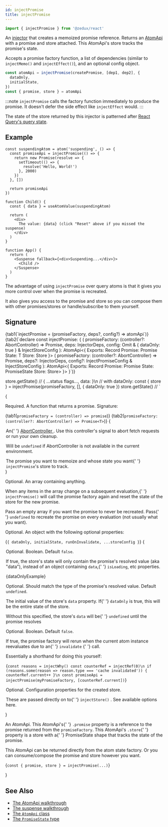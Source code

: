 ```yaml
---
id: injectPromise
title: injectPromise
---
```



```ts
import { injectPromise } from '@zedux/react'
```

An [injector](../glossary#injector) that creates a memoized promise reference. Returns an [AtomApi](../classes/AtomApi) with a promise and store attached. This AtomApi's store tracks the promise's state.

Accepts a promise factory function, a list of dependencies (similar to `injectMemo()` and `injectEffect()`), and an optional config object.

```ts
const atomApi = injectPromise(createPromise, [dep1, dep2], {
  dataOnly,
  initialState,
})
const { promise, store } = atomApi
```

:::note
`injectPromise` calls the factory function immediately to produce the promise. It doesn't defer the side effect like `injectEffect` would.
:::

The state of the store returned by this injector is patterned after [React Query's query state](https://tanstack.com/query/latest/docs/react/reference/useQuery).

## Example

```tsx live ecosystemId=injectPromise/example resultVar=App
const suspendingAtom = atom('suspending', () => {
  const promiseApi = injectPromise(() => {
    return new Promise(resolve => {
      setTimeout(() => {
        resolve('Hello, World!')
      }, 2000)
    })
  }, [])

  return promiseApi
})

function Child() {
  const { data } = useAtomValue(suspendingAtom)

  return (
    <div>
      The value: {data} (click "Reset" above if you missed the suspense)
    </div>
  )
}

function App() {
  return (
    <Suspense fallback={<div>Suspending...</div>}>
      <Child />
    </Suspense>
  )
}
```

The advantage of using `injectPromise` over query atoms is that it gives you more control over when the promise is recreated.

It also gives you access to the promise and store so you can compose them with other promises/stores or handle/subscribe to them yourself.

## Signature

<Tabs>
  {tab1(`injectPromise = (promiseFactory, deps?, config?) => atomApi`)}
  {tab2(`declare const injectPromise: {
  <T>(
    promiseFactory: (controller?: AbortController) => Promise<T>,
    deps: InjectorDeps,
    config: Omit<InjectPromiseConfig, 'dataOnly'> & {
      dataOnly: true
    } & InjectStoreConfig
  ): AtomApi<{
    Exports: Record<string, any>
    Promise: Promise<T>
    State: T
    Store: Store<T>
  }>
  <T>(
    promiseFactory: (controller?: AbortController) => Promise<T>,
    deps?: InjectorDeps,
    config?: InjectPromiseConfig<T> & InjectStoreConfig
  ): AtomApi<{
    Exports: Record<string, any>
    Promise: Promise<T>
    State: PromiseState<T>
    Store: Store<PromiseState<T>>
  }>
}`)}
</Tabs>

store.getState() // { ...status flags..., data: <the data> }\n
// with dataOnly:
const { store } = injectPromise(promiseFactory, [], { dataOnly: true })
store.getState() // <the data>
`

{<Legend>
  <Item name="promiseFactory">
    <p>Required. A function that returns a promise. Signature:</p>
    <Tabs>
      {tab1(`promiseFactory = (controller) => promise`)}
      {tab2(`promiseFactory: (controller?: AbortController) => Promise<T>`)}
    </Tabs>
    {<Legend>
      <Item name="controller">
        <p>
          An{' '}
          <a href="https://developer.mozilla.org/en-US/docs/Web/API/AbortController">
            AbortController
          </a>
          . Use this controller's signal to abort fetch requests or run your own
          cleanup.
        </p>
        <p>
          Will be <code>undefined</code> if AbortController is not available in
          the current environment.
        </p>
      </Item>
      <Item link="promise" name="Returns">
        The promise you want to memoize and whose state you want{' '}
        <code>injectPromise</code>'s store to track.
      </Item>
    </Legend>}
  </Item>
  <Item name="deps">
    <p>Optional. An array containing anything.</p>
    <p>
      When any items in the array change on a subsequent evaluation,{' '}
      <code>injectPromise()</code> will call the promise factory again and reset
      the state of the store for the new promise.
    </p>
    <p>
      Pass an empty array if you want the promise to never be recreated. Pass{' '}
      <code>undefined</code> to recreate the promise on every evaluation (not
      usually what you want).
    </p>
  </Item>
  <Item name="config">
    <p>Optional. An object with the following optional properties:</p>
    <Ts>{`{ dataOnly, initialState, runOnInvalidate, ...storeConfig }`}</Ts>
    {<Legend>
      <Item name="dataOnly">
        <p>
          Optional. Boolean. Default <code>false</code>.
        </p>
        <p>
          If true, the store's state will only contain the promise's resolved
          value (aka "data"), instead of an object containing <code>data</code>,{' '}
          <code>isLoading</code>, etc properties.
        </p>
        <Ts>{dataOnlyExample}</Ts>
      </Item>
      <Item name="initialState">
        <p>
          Optional. Should match the type of the promise's resolved value.
          Default <code>undefined</code>.
        </p>
        <p>
          The initial value of the store's <code>data</code> property. If{' '}
          <code>dataOnly</code> is true, this will be the entire state of the
          store.
        </p>
        <p>
          Without this specified, the store's <code>data</code> will be{' '}
          <code>undefined</code> until the promise resolves
        </p>
      </Item>
      <Item name="runOnInvalidate">
        <p>
          Optional. Boolean. Default <code>false</code>.
        </p>
        <p>
          If true, the promise factory will rerun when the current atom instance
          reevaluates due to an{' '}
          <Link to="../classes/AtomInstance#invalidate">
            <code>invalidate</code>
          </Link>{' '}
          call.
        </p>
        <p>Essentially a shorthand for doing this yourself:</p>
        <Ts>{`const reasons = injectWhy()
const counterRef = injectRef(0)\n
if (reasons.some(reason => reason.type === 'cache invalidated')) {
  counterRef.current++
}\n
const promiseApi = injectPromise(myPromiseFactory, [counterRef.current])`}</Ts>
      </Item>
      <Item name="storeConfig">
        <p>Optional. Configuration properties for the created store.</p>
        <p>
          These are passed directly on to{' '}
          <Link to="injectStore">
            <code>injectStore()</code>
          </Link>
          . See available options <Link to="injectStore#config">here</Link>.
        </p>
      </Item>
    </Legend>}
  </Item>
  <Item name="Returns">
    <p>
      An <Link to="../classes/AtomApi">AtomApi</Link>. This AtomApi's{' '}
      <code>.promise</code> property is a reference to the promise returned from
      the <code>promiseFactory</code>. This AtomApi's <code>.store</code>{' '}
      property is a store with a{' '}
      <Link to="../types/PromiseState">PromiseState</Link> shape that tracks the
      state of the promise.
    </p>
    <p>
      This AtomApi can be returned directly from the atom state factory. Or you
      can consume/compose the promise and store however you want.
    </p>
    <Ts>{`const { promise, store } = injectPromise(...)`}</Ts>
  </Item>
</Legend>}

## See Also

- [The AtomApi walkthrough](../../walkthrough/atom-apis)
- [The suspense walkthrough](../../walkthrough/suspense)
- [The `AtomApi` class](../classes/AtomApi)
- [The `PromiseState` type](../types/PromiseState)
